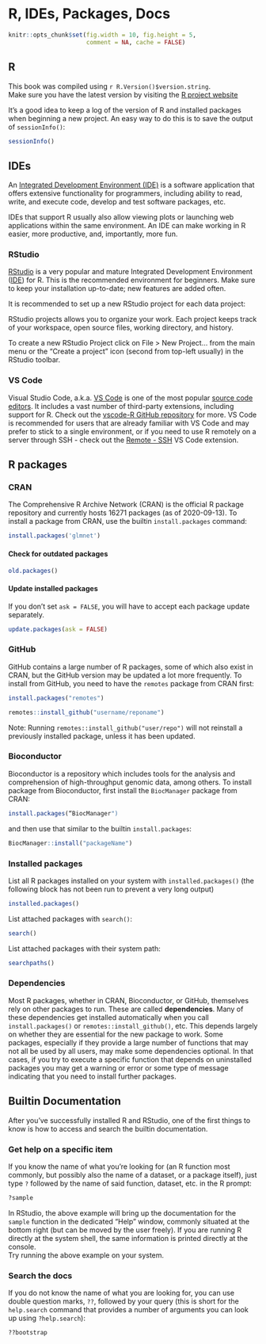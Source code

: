 # R, IDEs, Packages, Docs {#Rsetup}

```r
knitr::opts_chunk$set(fig.width = 10, fig.height = 5,
                      comment = NA, cache = FALSE)
```

## R

This book was compiled using `r R.Version()$version.string`.  
Make sure you have the latest version by visiting the [R project website](https://www.r-project.org)

It's a good idea to keep a log of the version of R and installed packages when beginning a new project. An easy way to do this is to save the output of `sessionInfo()`:

```r
sessionInfo()
```

## IDEs

An [Integrated Development Environment (IDE)](https://en.wikipedia.org/wiki/Integrated_development_environment) 
is a software application that offers extensive functionality for programmers, including ability to read, write, and execute code, develop and test software packages, etc.  

IDEs that support R usually also allow viewing plots or launching web applications within the same environment. An IDE can make working in R easier, more productive, and, importantly, more fun.

### RStudio

[RStudio](https://rstudio.com/) is a very popular and mature Integrated Development Environment ([IDE](https://en.wikipedia.org/wiki/Integrated_development_environment)) for R. This is the recommended environment for beginners. Make sure to keep your installation up-to-date; new features are added often.  

It is recommended to set up a new RStudio project for each data project: 

RStudio projects allows you to organize your work. Each project keeps track of your workspace, open source files, working directory, and history.

To create a new RStudio Project click on File > New Project... from the main menu or the "Create a project" icon (second from top-left usually) in the RStudio toolbar.

### VS Code

Visual Studio Code, a.k.a. [VS Code](https://code.visualstudio.com/) is one of the most popular [source code editors](https://en.wikipedia.org/wiki/Source-code_editor). It includes a vast number of third-party extensions, including support for R. Check out the [vscode-R GitHub repository](https://github.com/REditorSupport/vscode-R) for more. VS Code is recommended for users that are already familiar with VS Code and may prefer to stick to a single environment, or if you need to use R remotely on a server through SSH - check out the [Remote - SSH](https://marketplace.visualstudio.com/items?itemName=ms-vscode-remote.remote-ssh-edit) VS Code extension.

## R packages

### CRAN

The Comprehensive R Archive Network (CRAN) is the official R package repository and currently hosts 16271 packages (as of 2020-09-13). To install a package from CRAN, use the builtin `install.packages` command:
```r
install.packages('glmnet')
```

#### Check for outdated packages

```r
old.packages()
```

#### Update installed packages

If you don't set `ask = FALSE`, you will have to accept each package update separately.

```r
update.packages(ask = FALSE)
```

### GitHub

GitHub contains a large number of R packages, some of which also exist in CRAN, but the GitHub version may be updated a lot more frequently. To install from GitHub, you need to have the `remotes` package from CRAN first:

```r
install.packages("remotes")
```

```r
remotes::install_github("username/reponame")
```

Note: Running `remotes::install_github("user/repo")` will not reinstall a previously installed package, unless it has been updated.

### Bioconductor

Bioconductor is a repository which includes tools for the analysis and comprehension of high-throughput genomic data, among others. To install package from Bioconductor, first install the `BiocManager` package from CRAN:

```r
install.packages(“BiocManager")
```

and then use that similar to the builtin `install.packages`:

```r
BiocManager::install("packageName")
```

### Installed packages

List all R packages installed on your system with `installed.packages()` (the following block has not been run to prevent a very long output)

```r
installed.packages()
```

List attached packages with `search()`:

```r
search()
```

List attached packages with their system path:

```r
searchpaths()
```

### Dependencies

Most R packages, whether in CRAN, Bioconductor, or GitHub, themselves rely on other packages to run. These are called **dependencies**. Many of these dependencies get installed automatically when you call `install.packages()` or `remotes::install_github()`, etc. This depends largely on whether they are essential for the new package to work. Some packages, especially if they provide a large number of functions that may not all be used by all users, may make some dependencies optional. In that cases, if you try to execute a specific function that depends on uninstalled packages you may get a warning or error or some type of message indicating that you need to install further packages.

## Builtin Documentation

After you've successfully installed R and RStudio, one of the first things to know is how to access and search the builtin documentation.  

### Get help on a specific item

If you know the name of what you're looking for (an R function most commonly, but possibly also the name of a dataset, or a package itself), just type `?` followed by the name of said function, dataset, etc. in the R prompt:

```r
?sample
```

In RStudio, the above example will bring up the documentation for the `sample` function in the dedicated "Help" window, commonly situated at the bottom right (but can be moved by the user freely). If you are running R directly at the system shell, the same information is printed directly at the console.  
Try running the above example on your system.

### Search the docs

If you do not know the name of what you are looking for, you can use double question marks, `??`, followed by your query (this is short for the `help.search` command that provides a number of arguments you can look up using `?help.search`):

```r
??bootstrap
```
